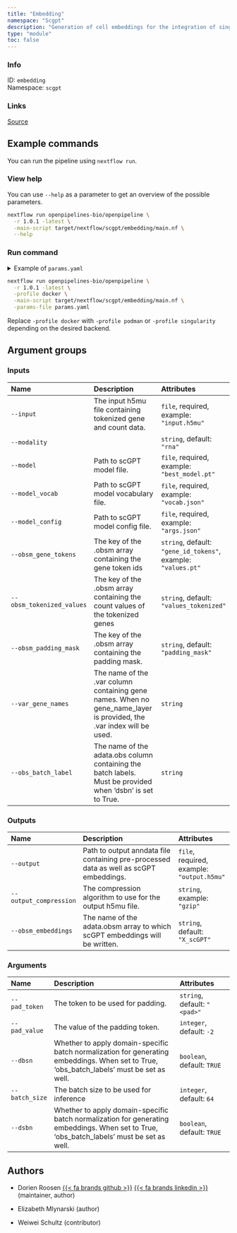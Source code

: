 ```yaml
---
title: "Embedding"
namespace: "Scgpt"
description: "Generation of cell embeddings for the integration of single cell transcriptomic count data using scGPT"
type: "module"
toc: false
---
```


::: {.column-margin}

### Info

ID: `embedding`  
Namespace: `scgpt`

### Links
[Source](https://github.com/openpipelines-bio/openpipeline/blob/1.0.1/src/scgpt/embedding/config.vsh.yaml){.btn-action .btn-sm .btn-info .btn role="button"}

:::



## Example commands

You can run the pipeline using `nextflow run`.

### View help

You can use `--help` as a parameter to get an overview of the possible parameters.

```bash
nextflow run openpipelines-bio/openpipeline \
  -r 1.0.1 -latest \
  -main-script target/nextflow/scgpt/embedding/main.nf \
  --help
```

### Run command

<details>
<summary>Example of `params.yaml`</summary>
```yaml
# Inputs
input: # please fill in - example: "input.h5mu"
modality: "rna"
model: # please fill in - example: "best_model.pt"
model_vocab: # please fill in - example: "vocab.json"
model_config: # please fill in - example: "args.json"
obsm_gene_tokens: "gene_id_tokens"
obsm_tokenized_values: "values_tokenized"
obsm_padding_mask: "padding_mask"
# var_gene_names: "foo"
# obs_batch_label: "foo"

# Outputs
# output: "$id.$key.output.h5mu"
# output_compression: "gzip"
obsm_embeddings: "X_scGPT"

# Arguments
pad_token: "<pad>"
pad_value: -2
dbsn: true
batch_size: 64
dsbn: true

# Nextflow input-output arguments
publish_dir: # please fill in - example: "output/"
# param_list: "my_params.yaml"
```
</details>

```bash
nextflow run openpipelines-bio/openpipeline \
  -r 1.0.1 -latest \
  -profile docker \
  -main-script target/nextflow/scgpt/embedding/main.nf \
  -params-file params.yaml
```

:::{.callout-note}
Replace `-profile docker` with `-profile podman` or `-profile singularity` depending on the desired backend.
:::

## Argument groups

### Inputs

|Name                      |Description                                                                                                          |Attributes                                                    |
|:----------|:--------------------------------------------------|:--------------------|
|`--input`                 |The input h5mu file containing tokenized gene and count data.                                                        |`file`, required, example: `"input.h5mu"`                     |
|`--modality`              |                                                                                                                     |`string`, default: `"rna"`                                    |
|`--model`                 |Path to scGPT model file.                                                                                            |`file`, required, example: `"best_model.pt"`                  |
|`--model_vocab`           |Path to scGPT model vocabulary file.                                                                                 |`file`, required, example: `"vocab.json"`                     |
|`--model_config`          |Path to scGPT model config file.                                                                                     |`file`, required, example: `"args.json"`                      |
|`--obsm_gene_tokens`      |The key of the .obsm array containing the gene token ids                                                             |`string`, default: `"gene_id_tokens"`, example: `"values.pt"` |
|`--obsm_tokenized_values` |The key of the .obsm array containing the count values of the tokenized genes                                        |`string`, default: `"values_tokenized"`                       |
|`--obsm_padding_mask`     |The key of the .obsm array containing the padding mask.                                                              |`string`, default: `"padding_mask"`                           |
|`--var_gene_names`        |The name of the .var column containing gene names. When no gene_name_layer is provided, the .var index will be used. |`string`                                                      |
|`--obs_batch_label`       |The name of the adata.obs column containing the batch labels. Must be provided when 'dsbn' is set to True.           |`string`                                                      |


### Outputs

|Name                   |Description                                                                            |Attributes                                 |
|:----------|:--------------------------------------------------|:--------------------|
|`--output`             |Path to output anndata file containing pre-processed data as well as scGPT embeddings. |`file`, required, example: `"output.h5mu"` |
|`--output_compression` |The compression algorithm to use for the output h5mu file.                             |`string`, example: `"gzip"`                |
|`--obsm_embeddings`    |The name of the adata.obsm array to which scGPT embeddings will be written.            |`string`, default: `"X_scGPT"`             |


### Arguments

|Name           |Description                                                                                                                               |Attributes                   |
|:----------|:--------------------------------------------------|:--------------------|
|`--pad_token`  |The token to be used for padding.                                                                                                         |`string`, default: `"<pad>"` |
|`--pad_value`  |The value of the padding token.                                                                                                           |`integer`, default: `-2`     |
|`--dbsn`       |Whether to apply domain-specific batch normalization for generating embeddings. When set to True, 'obs_batch_labels' must be set as well. |`boolean`, default: `TRUE`   |
|`--batch_size` |The batch size to be used for inference                                                                                                   |`integer`, default: `64`     |
|`--dsbn`       |Whether to apply domain-specific batch normalization for generating embeddings. When set to True, 'obs_batch_labels' must be set as well. |`boolean`, default: `TRUE`   |

## Authors


  * Dorien Roosen [{{< fa brands github >}}](https://github.com/dorien-er) [{{< fa brands linkedin >}}](https://linkedin.com/in/dorien-roosen) (maintainer, author)

  * Elizabeth Mlynarski (author)

  * Weiwei Schultz (contributor)

